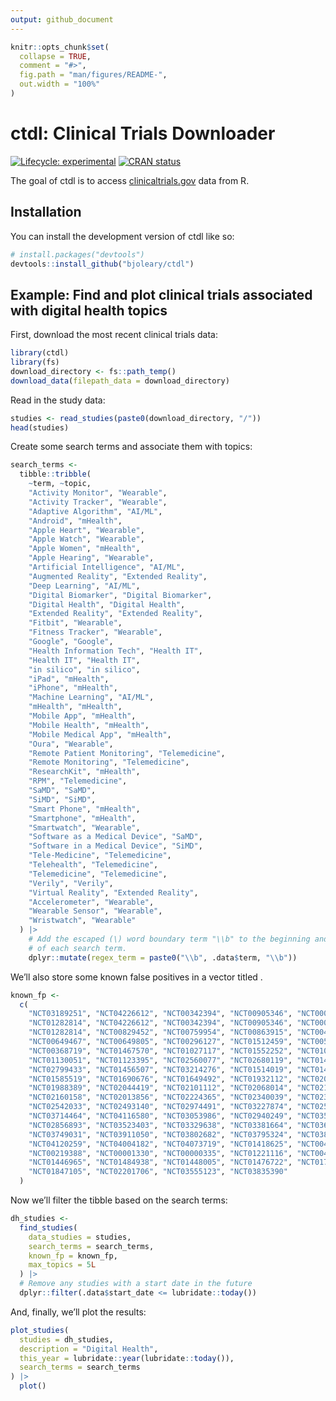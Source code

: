 ```yaml
---
output: github_document
---
```


<!-- README.md is generated from README.Rmd. Please edit that file -->

```r
knitr::opts_chunk$set(
  collapse = TRUE,
  comment = "#>",
  fig.path = "man/figures/README-",
  out.width = "100%"
)
```

# ctdl: Clinical Trials Downloader

<!-- badges: start -->
[![Lifecycle: experimental](https://img.shields.io/badge/lifecycle-experimental-orange.svg)](https://lifecycle.r-lib.org/articles/stages.html#experimental)
[![CRAN status](https://www.r-pkg.org/badges/version/ctdl)](https://CRAN.R-project.org/package=ctdl)
<!-- badges: end -->

The goal of ctdl is to access [clinicaltrials.gov](https://www.clinicaltrials.gov) data from R. 

## Installation

You can install the development version of ctdl like so:

``` r
# install.packages("devtools")
devtools::install_github("bjoleary/ctdl")
```

## Example: Find and plot clinical trials associated with digital health topics

First, download the most recent clinical trials data: 

```r
library(ctdl)
library(fs)
download_directory <- fs::path_temp()
download_data(filepath_data = download_directory)
```

Read in the study data: 

```r
studies <- read_studies(paste0(download_directory, "/"))
head(studies)
```

Create some search terms and associate them with topics:

```r
search_terms <- 
  tibble::tribble(
    ~term, ~topic,
    "Activity Monitor", "Wearable",
    "Activity Tracker", "Wearable",
    "Adaptive Algorithm", "AI/ML",
    "Android", "mHealth",
    "Apple Heart", "Wearable",
    "Apple Watch", "Wearable",
    "Apple Women", "mHealth",
    "Apple Hearing", "Wearable",
    "Artificial Intelligence", "AI/ML",
    "Augmented Reality", "Extended Reality",
    "Deep Learning", "AI/ML",
    "Digital Biomarker", "Digital Biomarker",
    "Digital Health", "Digital Health",
    "Extended Reality", "Extended Reality",
    "Fitbit", "Wearable",
    "Fitness Tracker", "Wearable",
    "Google", "Google",
    "Health Information Tech", "Health IT",
    "Health IT", "Health IT",
    "in silico", "in silico",
    "iPad", "mHealth",
    "iPhone", "mHealth",
    "Machine Learning", "AI/ML",
    "mHealth", "mHealth",
    "Mobile App", "mHealth",
    "Mobile Health", "mHealth",
    "Mobile Medical App", "mHealth",
    "Oura", "Wearable",
    "Remote Patient Monitoring", "Telemedicine",
    "Remote Monitoring", "Telemedicine",
    "ResearchKit", "mHealth",
    "RPM", "Telemedicine",
    "SaMD", "SaMD",
    "SiMD", "SiMD",
    "Smart Phone", "mHealth",
    "Smartphone", "mHealth",
    "Smartwatch", "Wearable",
    "Software as a Medical Device", "SaMD",
    "Software in a Medical Device", "SiMD",
    "Tele-Medicine", "Telemedicine",
    "Telehealth", "Telemedicine",
    "Telemedicine", "Telemedicine",
    "Verily", "Verily",
    "Virtual Reality", "Extended Reality",
    "Accelerometer", "Wearable",
    "Wearable Sensor", "Wearable",
    "Wristwatch", "Wearable"
  ) |>
    # Add the escaped (\) word boundary term "\\b" to the beginning and end
    # of each search term.
    dplyr::mutate(regex_term = paste0("\\b", .data$term, "\\b"))
```

We'll also store some known false positives in a vector titled \code{known_fp}. 

```r
known_fp <- 
  c(
    "NCT03189251", "NCT04226612", "NCT00342394", "NCT00905346", "NCT00051363",
    "NCT01282814", "NCT04226612", "NCT00342394", "NCT00905346", "NCT00051363",
    "NCT01282814", "NCT00829452", "NCT00759954", "NCT00863915", "NCT00475605",
    "NCT00649467", "NCT00649805", "NCT00296127", "NCT01512459", "NCT00568152",
    "NCT00368719", "NCT01467570", "NCT01027117", "NCT01552252", "NCT01097226",
    "NCT01130051", "NCT01123395", "NCT02560077", "NCT02680119", "NCT01445964",
    "NCT02799433", "NCT01456507", "NCT03214276", "NCT01514019", "NCT01449786",
    "NCT01585519", "NCT01690676", "NCT01649492", "NCT01932112", "NCT02029781",
    "NCT01988389", "NCT02044419", "NCT02101112", "NCT02068014", "NCT02159313",
    "NCT02160158", "NCT02013856", "NCT02224365", "NCT02340039", "NCT02396615",
    "NCT02542033", "NCT02493140", "NCT02974491", "NCT03227874", "NCT02565472",
    "NCT03714464", "NCT04116580", "NCT03053986", "NCT02940249", "NCT03593135",
    "NCT02856893", "NCT03523403", "NCT03329638", "NCT03381664", "NCT03608319",
    "NCT03749031", "NCT03911050", "NCT03802682", "NCT03795324", "NCT03846986",
    "NCT04120259", "NCT04004182", "NCT04073719", "NCT01418625", "NCT00474682",
    "NCT00219388", "NCT00001330", "NCT00000335", "NCT01221116", "NCT00454974",
    "NCT01446965", "NCT01484938", "NCT01448005", "NCT01476722", "NCT01740999",
    "NCT01847105", "NCT02201706", "NCT03555123", "NCT03835390"
  )
```

Now we'll filter the \code{studies} tibble based on the search terms: 

```r
dh_studies <- 
  find_studies(
    data_studies = studies,
    search_terms = search_terms,
    known_fp = known_fp,
    max_topics = 5L
  ) |> 
  # Remove any studies with a start date in the future
  dplyr::filter(.data$start_date <= lubridate::today())
```

And, finally, we'll plot the results: 

```r
plot_studies(
  studies = dh_studies,
  description = "Digital Health",
  this_year = lubridate::year(lubridate::today()),
  search_terms = search_terms
) |> 
  plot()
  
```
